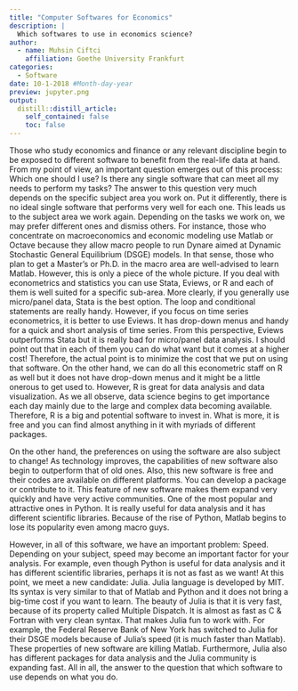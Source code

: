 ```yaml
---
title: "Computer Softwares for Economics"
description: |
  Which softwares to use in economics science?
author:
  - name: Muhsin Ciftci
    affiliation: Goethe University Frankfurt
categories:
  - Software
date: 10-1-2018 #Month-day-year
preview: jupyter.png
output:
  distill::distill_article:
    self_contained: false
    toc: false
---
```


Those who study economics and finance or any relevant discipline begin to be exposed to different software to benefit from the real-life data at hand. From my point of view, an important question emerges out of this process: Which one should I use? Is there any single software that can meet all my needs to perform my tasks? The answer to this question very much depends on the specific subject area you work on. Put it differently, there is no ideal single software that performs very well for each one. This leads us to the subject area we work again. Depending on the tasks we work on, we may prefer different ones and dismiss others. For instance, those who concentrate on macroeconomics and economic modeling use Matlab or Octave because they allow macro people to run Dynare aimed at Dynamic Stochastic General Equilibrium (DSGE) models. In that sense, those who plan to get a Master’s or Ph.D. in the macro area are well-advised to learn Matlab. However, this is only a piece of the whole picture. If you deal with econometrics and statistics you can use Stata, Eviews, or R and each of them is well suited for a specific sub-area. More clearly, if you generally use micro/panel data, Stata is the best option. The loop and conditional statements are really handy. However, if you focus on time series econometrics, it is better to use Eviews. It has drop-down menus and handy for a quick and short analysis of time series. From this perspective, Eviews outperforms Stata but it is really bad for micro/panel data analysis. I should point out that in each of them you can do what want but it comes at a higher cost! Therefore, the actual point is to minimize the cost that we put on using that software. On the other hand, we can do all this econometric staff on R as well but it does not have drop-down menus and it might be a little onerous to get used to. However, R is great for data analysis and data visualization. As we all observe, data science begins to get importance each day mainly due to the large and complex data becoming available. Therefore, R is a big and potential software to invest in. What is more, it is free and you can find almost anything in it with myriads of different packages.

On the other hand, the preferences on using the software are also subject to change! As technology improves, the capabilities of new software also begin to outperform that of old ones. Also, this new software is free and their codes are available on different platforms. You can develop a package or contribute to it. This feature of new software makes them expand very quickly and have very active communities. One of the most popular and attractive ones in Python. It is really useful for data analysis and it has different scientific libraries. Because of the rise of Python, Matlab begins to lose its popularity even among macro guys.

However, in all of this software, we have an important problem: Speed. Depending on your subject, speed may become an important factor for your analysis. For example, even though Python is useful for data analysis and it has different scientific libraries, perhaps it is not as fast as we want! At this point, we meet a new candidate: Julia. Julia language is developed by MIT. Its syntax is very similar to that of Matlab and Python and it does not bring a big-time cost if you want to learn. The beauty of Julia is that it is very fast, because of its property called Multiple Dispatch. It is almost as fast as C & Fortran with very clean syntax. That makes Julia fun to work with. For example, the Federal Reserve Bank of New York has switched to Julia for their DSGE models because of Julia’s speed (it is much faster than Matlab). These properties of new software are killing Matlab. Furthermore, Julia also has different packages for data analysis and the Julia community is expanding fast. All in all, the answer to the question that which software to use depends on what you do.


